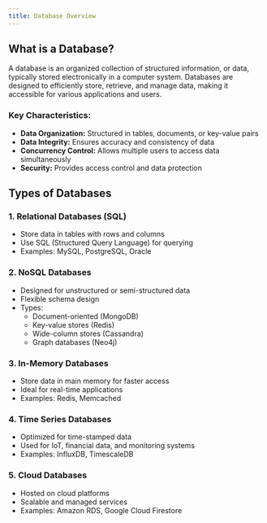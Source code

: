 ```yaml
---
title: Database Overview
---
```


## What is a Database?

A database is an organized collection of structured information, or data, typically stored electronically in a computer system. Databases are designed to efficiently store, retrieve, and manage data, making it accessible for various applications and users.

### Key Characteristics:
- **Data Organization:** Structured in tables, documents, or key-value pairs
- **Data Integrity:** Ensures accuracy and consistency of data
- **Concurrency Control:** Allows multiple users to access data simultaneously
- **Security:** Provides access control and data protection

## Types of Databases

### 1. Relational Databases (SQL)
- Store data in tables with rows and columns
- Use SQL (Structured Query Language) for querying
- Examples: MySQL, PostgreSQL, Oracle

### 2. NoSQL Databases
- Designed for unstructured or semi-structured data
- Flexible schema design
- Types:
  - Document-oriented (MongoDB)
  - Key-value stores (Redis)
  - Wide-column stores (Cassandra)
  - Graph databases (Neo4j)

### 3. In-Memory Databases
- Store data in main memory for faster access
- Ideal for real-time applications
- Examples: Redis, Memcached

### 4. Time Series Databases
- Optimized for time-stamped data
- Used for IoT, financial data, and monitoring systems
- Examples: InfluxDB, TimescaleDB

### 5. Cloud Databases
- Hosted on cloud platforms
- Scalable and managed services
- Examples: Amazon RDS, Google Cloud Firestore

